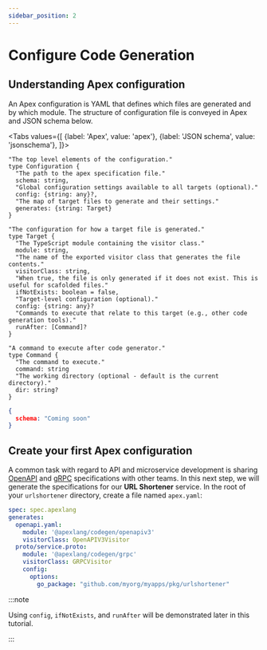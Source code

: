 ```yaml
---
sidebar_position: 2
---
```



# Configure Code Generation

## Understanding Apex configuration

An Apex configuration is YAML that defines which files are generated and by which module. The structure of configuration file is conveyed in Apex and JSON schema below.

<Tabs
  values={[
    {label: 'Apex', value: 'apex'},
    {label: 'JSON schema', value: 'jsonschema'},
  ]}>
  <TabItem value="apex">

```apexlang
"The top level elements of the configuration."
type Configuration {
  "The path to the apex specification file."
  schema: string,
  "Global configuration settings available to all targets (optional)."
  config: {string: any}?,
  "The map of target files to generate and their settings."
  generates: {string: Target}
}

"The configuration for how a target file is generated."
type Target {
  "The TypeScript module containing the visitor class."
  module: string,
  "The name of the exported visitor class that generates the file contents."
  visitorClass: string,
  "When true, the file is only generated if it does not exist. This is useful for scafolded files."
  ifNotExists: boolean = false,
  "Target-level configuration (optional)."
  config: {string: any}?
  "Commands to execute that relate to this target (e.g., other code generation tools)."
  runAfter: [Command]?
}

"A command to execute after code generator."
type Command {
  "The command to execute."
  command: string
  "The working directory (optional - default is the current directory)."
  dir: string?
}
```

  </TabItem>
  <TabItem value="jsonschema">

```json
{
  schema: "Coming soon"
}
```

  </TabItem>
</Tabs>

## Create your first Apex configuration

A common task with regard to API and microservice development is sharing [OpenAPI](https://swagger.io/specification/) and [gRPC](https://grpc.io/docs/what-is-grpc/core-concepts/#service-definition) specifications with other teams. In this next step, we will generate the specifications for our **URL Shortener** service. In the root of your `urlshortener` directory, create a file named `apex.yaml`:

```yaml title="apex.yaml"
spec: spec.apexlang
generates:
  openapi.yaml:
    module: '@apexlang/codegen/openapiv3'
    visitorClass: OpenAPIV3Visitor
  proto/service.proto:
    module: '@apexlang/codegen/grpc'
    visitorClass: GRPCVisitor
    config:
      options:
        go_package: "github.com/myorg/myapps/pkg/urlshortener"
```

:::note

Using `config`, `ifNotExists`, and `runAfter` will be demonstrated later in this tutorial.

:::